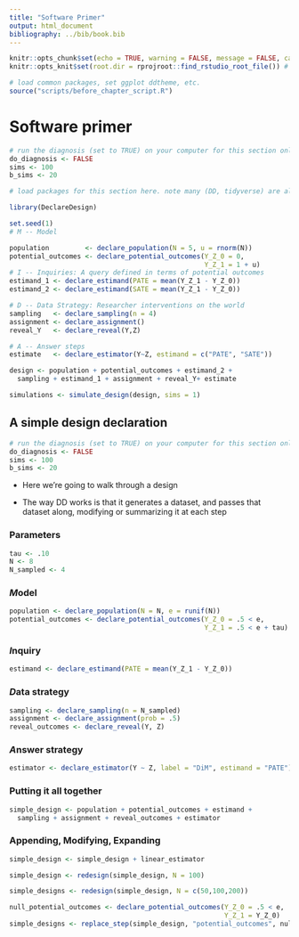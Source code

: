 ```yaml
---
title: "Software Primer"
output: html_document
bibliography: ../bib/book.bib 
---
```


<!-- note do_bookdown is set in index.rmd, so we know if you're running just this .Rmd or compiling the book-->
```r
knitr::opts_chunk$set(echo = TRUE, warning = FALSE, message = FALSE, cache = FALSE)
knitr::opts_knit$set(root.dir = rprojroot::find_rstudio_root_file()) # files are all relative to RStudio project home
```

```r
# load common packages, set ggplot ddtheme, etc.
source("scripts/before_chapter_script.R")
```

<!-- start post here, do not edit above -->

# Software primer

<!-- make sure to rename the section title below -->

```r
# run the diagnosis (set to TRUE) on your computer for this section only before pushing to Github. no diagnosis will ever take place on github.
do_diagnosis <- FALSE
sims <- 100
b_sims <- 20
```

```r
# load packages for this section here. note many (DD, tidyverse) are already available, see scripts/package-list.R
```


```r
library(DeclareDesign)

set.seed(1) 
# M -- Model

population         <- declare_population(N = 5, u = rnorm(N))
potential_outcomes <- declare_potential_outcomes(Y_Z_0 = 0,
                                                 Y_Z_1 = 1 + u)
# I -- Inquiries: A query defined in terms of potential outcomes
estimand_1 <- declare_estimand(PATE = mean(Y_Z_1 - Y_Z_0))
estimand_2 <- declare_estimand(SATE = mean(Y_Z_1 - Y_Z_0))

# D -- Data Strategy: Researcher interventions on the world
sampling   <- declare_sampling(n = 4)
assignment <- declare_assignment()
reveal_Y   <- declare_reveal(Y,Z)

# A -- Answer steps
estimate   <- declare_estimator(Y~Z, estimand = c("PATE", "SATE"))

design <- population + potential_outcomes + estimand_2 +
  sampling + estimand_1 + assignment + reveal_Y+ estimate

simulations <- simulate_design(design, sims = 1)
```

<!-- <img src="pipedreams.pdf" alt="some text"  width="4200" height="4200"> -->






## A simple design declaration 

```r
# run the diagnosis (set to TRUE) on your computer for this section only before pushing to Github. no diagnosis will ever take place on github.
do_diagnosis <- FALSE
sims <- 100
b_sims <- 20
```

- Here we're going to walk through a design

- The way DD works is that it generates a dataset, and passes that dataset along, modifying or summarizing it at each step


### Parameters 

```r
tau <- .10
N <- 8
N_sampled <- 4
```

### $M$odel 


```r
population <- declare_population(N = N, e = runif(N)) 
potential_outcomes <- declare_potential_outcomes(Y_Z_0 = .5 < e,
                                                 Y_Z_1 = .5 < e + tau)
```

### $I$nquiry

```r
estimand <- declare_estimand(PATE = mean(Y_Z_1 - Y_Z_0))
```

### $D$ata strategy

```r
sampling <- declare_sampling(n = N_sampled)
assignment <- declare_assignment(prob = .5)
reveal_outcomes <- declare_reveal(Y, Z)
```

### $A$nswer strategy

```r
estimator <- declare_estimator(Y ~ Z, label = "DiM", estimand = "PATE")
```

### Putting it all together


```r
simple_design <- population + potential_outcomes + estimand + 
  sampling + assignment + reveal_outcomes + estimator
```

### Appending, Modifying, Expanding


```r
simple_design <- simple_design + linear_estimator
```


```r
simple_design <- redesign(simple_design, N = 100)
```

```r
simple_designs <- redesign(simple_design, N = c(50,100,200))
```

```r
null_potential_outcomes <- declare_potential_outcomes(Y_Z_0 = .5 < e,
                                                      Y_Z_1 = Y_Z_0)
simple_designs <- replace_step(simple_design, "potential_outcomes", null_potential_outcomes)
```








